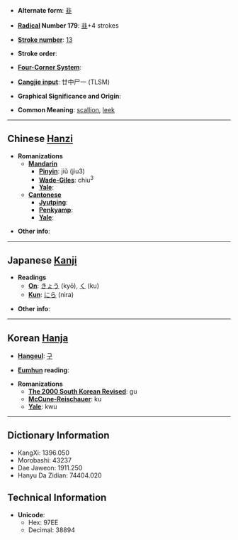 * '''Alternate form''': [[韭]]

* '''[[Wiktionary:Chinese radical index| Radical]] Number 179''': [[Wiktionary:Chinese radical index 韭|韭]]+4 strokes

* '''[[Wiktionary:Chinese total strokes index|Stroke number]]''': [[Wiktionary:Chinese total strokes index 13|13]]

* '''Stroke order''': 

* '''[[Wiktionary:Chinese four corner index|Four-Corner System]]''': 

* '''[[Wiktionary:Chinese Cangjie index|Cangjie input]]''': 廿中尸一 (TLSM)

* '''Graphical Significance and Origin''': 

* '''Common Meaning''': [[scallion]], [[leek]]

----

== Chinese [[Hanzi]] ==

* '''Romanizations'''
** '''[[Mandarin]]'''
*** '''[[Pinyin]]''': jiǔ (jiu3)
*** '''[[Wade-Giles]]''': chiu<sup>3</sup>
*** '''[[Yale]]''': 
** '''[[Cantonese]]'''
*** '''[[Jyutping]]''':
*** '''[[Penkyamp]]''': 
*** '''[[Yale]]''': 

* '''Other info''': 

----

== Japanese [[Kanji]] ==

* '''Readings'''
** '''[[On]]''': [[きょう]] (kyō), [[く]] (ku)
** '''[[Kun]]''': [[にら]] (nira)

* '''Other info''':  

----

== Korean [[Hanja]] ==

* '''[[Hangeul]]''': [[구]]

* '''[[Eumhun]] reading''': 

* '''Romanizations'''
** '''[[The 2000 South Korean Revised Romanization|The 2000 South Korean Revised]]''': gu
** '''[[McCune-Reischauer]]''': ku
** '''[[Yale]]''': kwu

----

== Dictionary Information ==

* KangXi: 1396.050
* Morobashi: 43237
* Dae Jaweon: 1911.250
* Hanyu Da Zidian: 74404.020

== Technical Information ==

* '''Unicode''':
** Hex: 97EE
** Decimal: 38894